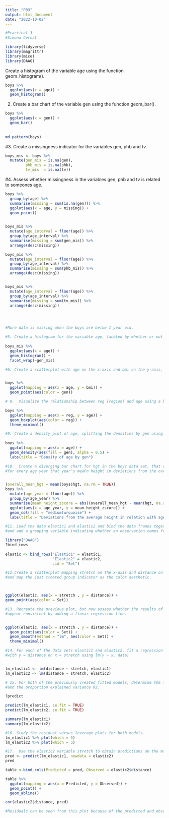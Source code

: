 ```yaml
---
title: "P03"
output: html_document
date: "2022-10-02"
---
```



```r
#Practical 3 
#Simona Cernat

library(tidyverse)
library(magrittr)
library(mice)
library(DAAG)

```
Create a histogram of the variable age using the function geom_histogram().

```r
boys %>% 
  ggplot(aes(x = age)) +
  geom_histogram()
```

2. Create a bar chart of the variable gen using the function geom_bar().
```r
boys %>% 
  ggplot(aes(x = gen)) +
  geom_bar()
  
  
md.pattern(boys)
```
#3. Create a missingness indicator for the variables gen, phb and tv.

```r
boys_mis <- boys %>%
  mutate(gen_mis = is.na(gen),
         phb_mis = is.na(phb),
         tv_mis  = is.na(tv))
```
#4. Assess whether missingness in the variables gen, phb and tv is related to someones age.

```r
boys %>% 
  group_by(age) %>% 
  summarise(missing = sum(is.na(gen))) %>% 
  ggplot(aes(x = age, y = missing)) +
  geom_point()
  

boys_mis %>% 
  mutate(age_interval = floor(age)) %>% 
  group_by(age_interval) %>% 
  summarise(missing = sum(gen_mis)) %>% 
  arrange(desc(missing))

boys_mis %>% 
  mutate(age_interval = floor(age)) %>% 
  group_by(age_interval) %>% 
  summarise(missing = sum(phb_mis)) %>% 
  arrange(desc(missing))


boys_mis %>% 
  mutate(age_interval = floor(age)) %>% 
  group_by(age_interval) %>% 
  summarise(missing = sum(tv_mis)) %>% 
  arrange(desc(missing))




#More data is missing when the boys are below 1 year old.  
```



```r
#5. Create a histogram for the variable age, faceted by whether or not someone has a missing value on gen.
  
boys_mis %>% 
  ggplot(aes(x = age)) +
  geom_histogram() +
  facet_wrap(~gen_mis)
```


```r
#6. Create a scatterplot with age on the x-axis and bmi on the y-axis, using the function geom_point().


boys %>% 
  ggplot(mapping = aes(x = age, y = bmi)) +
  geom_point(aes(color = gen))
```



```r
# 8.  Visualize the relationship between reg (region) and age using a boxplot.

boys %>% 
  ggplot(mapping = aes(x = reg, y = age)) +
  geom_boxplot(aes(color = reg)) +
  theme_minimal()
```



```r
#9. Create a density plot of age, splitting the densities by gen using the fill aesthetic.
 
boys %>% 
  ggplot(mapping = aes(x = age)) +
  geom_density(aes(fill = gen), alpha = 0.5) +
  labs(title = "Density of age by gen")
```




```r
#10.  Create a diverging bar chart for hgt in the boys data set, that displays 
#for every age year that year’s meaFn height in deviations from the overall average hgt.


(overall_mean_hgt = mean(boys$hgt, na.rm = TRUE))
boys %>% 
  mutate(age_year = floor(age)) %>% 
  group_by(age_year) %>% 
  summarise(mean_height_zscore = abs((overall_mean_hgt - mean(hgt, na.rm = TRUE))/overall_mean_hgt)) %>% 
  ggplot(aes(x = age_year, y = mean_height_zscore)) +
  geom_col(fill = "mediumturquoise") +
  labs(title = "Deviations from the average height in relation with age") 
```



```r
#11. Load the data elastic1 and elastic2 and bind the data frames together using the function bind_rows() 
#and add a grouping variable indicating whether an observation comes from elastic1 or from elastic2.

library("DAAG")
?bind_rows
  
elastic <- bind_rows("Elastic1" = elastic1,
                     "Elastic2" = elastic2,
                     .id = "Set")
```



```r
#12.Create a scatterplot mapping stretch on the x-axis and distance on the y-axis, 
#and map the just created group indicator as the color aesthetic.



ggplot(elastic, aes(x = stretch , y = distance)) +
geom_point(aes(color = Set))


```


```r
#13. Recreate the previous plot, but now assess whether the results of the two data sets 
#appear consistent by adding a linear regression line.


ggplot(elastic, aes(x = stretch , y = distance)) +
  geom_point(aes(color = Set)) +
  geom_smooth(method = "lm", aes(color = Set)) +
  theme_minimal()
```




```r
#14. For each of the data sets elastic1 and elastic2, fit a regression model 
#with y = distance on x = stretch using lm(y ~ x, data).


lm_elastic1 <- lm(distance ~ stretch, elastic1)
lm_elastic2 <- lm(distance ~ stretch, elastic2)

```



```r
# 15. For both of the previously created fitted models, determine the fitted values and the standard errors of the fitted values, 
#and the proportion explained variance R2.

?predict

predict(lm_elastic1, se.fit = TRUE)
predict(lm_elastic2, se.fit = TRUE)

summary(lm_elastic1)
summary(lm_elastic2)
```



```r
#16. Study the residual versus leverage plots for both models.
lm_elastic1 %>% plot(which = 5)
lm_elastic2 %>% plot(which = 5)

```


```r
#17.  Use the elastic2 variable stretch to obtain predictions on the model fitted on elastic1.
pred <- predict(lm_elastic1, newdata = elastic2)
pred
```

```r
table <-bind_cols(Predicted = pred, Observed = elastic2$distance)

table %>% 
  ggplot(mapping = aes(x = Predicted, y = Observed)) +
  geom_point() +
  geom_abline()

cor(elastic2$distance, pred)

#Residuals can be seen from this plot because of the predicted and observed were equal they would all fall on the line.

```